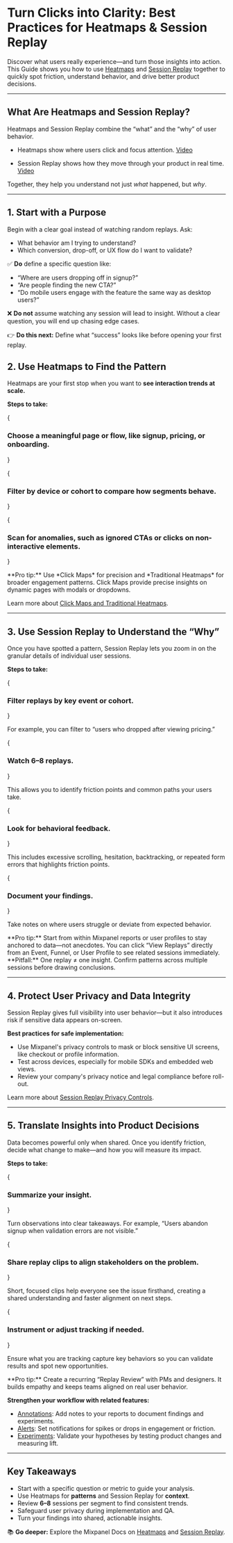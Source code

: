 
# Turn Clicks into Clarity: Best Practices for Heatmaps & Session Replay

Discover what users really experience—and turn those insights into action. This Guide shows you how to use [Heatmaps](/docs/session-replay/heatmaps) and [Session Replay](/docs/session-replay) together to quickly spot friction, understand behavior, and drive better product decisions.

---

## What Are Heatmaps and Session Replay?

Heatmaps and Session Replay combine the “what” and the “why” of user behavior.

- Heatmaps show where users click and focus attention. [Video](https://www.youtube.com/watch?v=af7D3exv610)

- Session Replay shows how they move through your product in real time. [Video](https://www.youtube.com/watch?v=eig_Ta-0yZc)

Together, they help you understand not just *what* happened, but *why*.

---

## 1. Start with a Purpose

Begin with a clear goal instead of watching random replays. Ask:

- What behavior am I trying to understand?
- Which conversion, drop-off, or UX flow do I want to validate?

✅ **Do** define a specific question like:

- “Where are users dropping off in signup?”
- “Are people finding the new CTA?”
- “Do mobile users engage with the feature the same way as desktop users?”

❌ **Do not** assume watching any session will lead to insight. Without a clear question, you will end up chasing edge cases.

👉 **Do this next:** Define what “success” looks like before opening your first replay.

## 2. Use Heatmaps to Find the Pattern

Heatmaps are your first stop when you want to **see interaction trends at scale.**

**Steps to take:**

<Steps>

{<h3>Choose a meaningful page or flow, like signup, pricing, or onboarding.</h3>}

{<h3>Filter by device or cohort to compare how segments behave.</h3>}

{<h3>Scan for anomalies, such as ignored CTAs or clicks on non-interactive elements.</h3>}

</Steps>

<Callout type="info">
    **Pro tip:** Use *Click Maps* for precision and *Traditional Heatmaps* for broader engagement patterns. Click Maps provide precise insights on dynamic pages with modals or dropdowns.
</Callout>

Learn more about [Click Maps and Traditional Heatmaps](/docs/session-replay/heatmaps#overview).

---

## 3. Use Session Replay to Understand the “Why”

Once you have spotted a pattern, Session Replay lets you zoom in on the granular details of individual user sessions.

**Steps to take:**

<Steps>

{<h3>Filter replays by key event or cohort.</h3>}

For example, you can filter to “users who dropped after viewing pricing.”

{<h3>Watch 6–8 replays.</h3>}

This allows you to identify friction points and common paths your users take.

{<h3>Look for behavioral feedback.</h3>}

This includes excessive scrolling, hesitation, backtracking, or repeated form errors that highlights friction points.

{<h3>Document your findings.</h3>}

Take notes on where users struggle or deviate from expected behavior.

</Steps>

<Callout type="info">
    **Pro tip:** Start from within Mixpanel reports or user profiles to stay anchored to data—not anecdotes. You can click “View Replays” directly from an Event, Funnel, or User Profile to see related sessions immediately.
</Callout>

<Callout type="warning">
    **Pitfall:** One replay ≠ one insight. Confirm patterns across multiple sessions before drawing conclusions.
</Callout>

---

## 4. Protect User Privacy and Data Integrity

Session Replay gives full visibility into user behavior—but it also introduces risk if sensitive data appears on-screen.

**Best practices for safe implementation:**

- Use Mixpanel's privacy controls to mask or block sensitive UI screens, like checkout or profile information. 
- Test across devices, especially for mobile SDKs and embedded web views.
- Review your company's privacy notice and legal compliance before roll-out.

Learn more about [Session Replay Privacy Controls](/docs/session-replay/session-replay-privacy-controls).

---

## 5. Translate Insights into Product Decisions

Data becomes powerful only when shared. Once you identify friction, decide what change to make—and how you will measure its impact.

**Steps to take:**

<Steps>

{<h3>Summarize your insight.</h3>}

Turn observations into clear takeaways. For example, “Users abandon signup when validation errors are not visible.”

{<h3>Share replay clips to align stakeholders on the problem.</h3>}

Short, focused clips help everyone see the issue firsthand, creating a shared understanding and faster alignment on next steps.

{<h3>Instrument or adjust tracking if needed.</h3>}

Ensure what you are tracking capture key behaviors so you can validate results and spot new opportunities.

</Steps>

<Callout type="info">
    **Pro tip:** Create a recurring “Replay Review” with PMs and designers. It builds empathy and keeps teams aligned on real user behavior.
</Callout>

**Strengthen your workflow with related features:**

- [Annotations](/docs/features/annotations): Add notes to your reports to document findings and experiments.
- [Alerts](/docs/features/alerts): Set notifications for spikes or drops in engagement or friction.
- [Experiments](/docs/experiments): Validate your hypotheses by testing product changes and measuring lift.

---

## Key Takeaways

- Start with a specific question or metric to guide your analysis.
- Use Heatmaps for **patterns** and Session Replay for **context**.
- Review **6–8** sessions per segment to find consistent trends.
- Safeguard user privacy during implementation and QA.
- Turn your findings into shared, actionable insights.

📚 **Go deeper:** Explore the Mixpanel Docs on [Heatmaps](/docs/session-replay/heatmaps) and [Session Replay](/docs/session-replay).